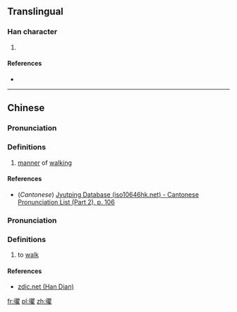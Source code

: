==Translingual==

===Han character===
{{Han char|rn=60|rad=彳|as=18|sn=21|four=|canj=HOBUG|ids=⿰彳瞿}}

# {{defn|Han|sort=彳18}}

====References====
* {{Han ref|kx=0372.210|dkj=10289|dj=0699.390|hdz=20851.190|uh=5FC2|ud=24514}}

----

==Chinese==
{{zh-forms}}

===Pronunciation===
{{zh-pron
|m=qú
|c=keoi4
|mc=y
|oc=y
|ma=
|cat=n
}}

===Definitions===
# {{context|archaic|lang=zh}} [[manner]] of [[walk]]ing

====References====
*(''Cantonese'') [http://www.iso10646hk.net/jp/document/download.jsp Jyutping Database (iso10646hk.net) - Cantonese Pronunciation List (Part 2), p. 106]

===Pronunciation===
{{zh-pron
|m=jù
|ma=
|cat=v
}}

===Definitions===
# to [[walk]]

====References====
*[http://www.zdic.net/z/19/js/5FC2.htm zdic.net (Han Dian)]

[[fr:忂]]
[[pl:忂]]
[[zh:忂]]